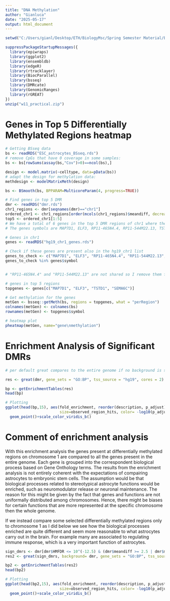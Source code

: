 ---
title: "DNA Methylation"
author: "Gianluca"
date: "2025-05-17"
output: html_document
---

```{r setup}
setwd("C:/Users/gianl/Desktop/ETH/BiologyMsc/Spring Semester Material/BARGE/Assignments/week11")

suppressPackageStartupMessages({
  library(epiwraps)
  library(ggplot2)
  library(ensembldb)
  library(edgeR)
  library(rtracklayer)
  library(BiocParallel)
  library(bsseq)
  library(DMRcate)
  library(GenomicRanges)
  library(rGREAT)
})
unzip("w11_practical.zip")
```

# Genes in Top 5 Differentially Methylated Regions heatmap

```{r}
# Getting BSseq data
bs <- readRDS("ESC_astrocytes_BSseq.rds")
# remove CpGs that have 0 coverage in some samples:
bs <- bs[rowSums(assay(bs,"Cov")>0)==ncol(bs),]

design <- model.matrix(~celltype, data=pData(bs)) 
# adapt the design for methylation data:
methdesign <- modelMatrixMeth(design)

bs <- BSmooth(bs, BPPARAM=MulticoreParam(4, progress=TRUE))

# Find genes in top 5 DMR
dmr <- readRDS("dmr.rds")
chr1_regions <- dmr[seqnames(dmr)=="chr1"]
ordered_chr1 <- chr1_regions[order(mcols(chr1_regions)$meandiff, decreasing = TRUE)]
top5 <- ordered_chr1[1:5]
# We have a total of 6 genes in the top 5 DMR regions of chr1 where the most enriched region shows no overlapping genes
# The genes symbols are MAP7D1, ELF3, RP11-465N4.4, RP11-544M22.13, TSTD1, SEMA6C)

# Genes in chr1
genes <- readRDS("hg19_chr1_genes.rds")

# Check if these genes are present also in the hg19_chr1 list
genes_to_check <- c("MAP7D1", "ELF3", "RP11-465N4.4", "RP11-544M22.13", "TSTD1", "SEMA6C")
genes_to_check %in% genes$symbol


# "RP11-465N4.4" and "RP11-544M22.13" are not shared so I remove them from the list

# genes in top 5 regions
topgenes <- genes[c("MAP7D1", "ELF3", "TSTD1", "SEMA6C")]

# Get methylation for the genes
metGen <- bsseq::getMeth(bs, regions = topgenes, what = "perRegion")
colnames(metGen) <- colnames(bs)
rownames(metGen) <- topgenes$symbol

# heatmap plot
pheatmap(metGen, name="gene\nmethylation")
```
# Enrichment Analysis of Significant DMRs
```{r}
# per default great compares to the entire genome if no background is specified

res <- great(dmr, gene_sets = "GO:BP", tss_source = "hg19", cores = 2)

bp <- getEnrichmentTables(res)
head(bp)

# Plotting 
ggplot(head(bp,15), aes(fold_enrichment, reorder(description, p_adjust),
                        size=observed_region_hits, color= -log10(p_adjust)))+
  geom_point()+scale_color_viridis_b()
```
# Comment of enrichment analysis

With this enrichment analysis the genes present at differentially methylated regions on chromosome 1 are compared to all the genes present in the entire genome. Each gene is grouped into the correspondent biological process based on Gene Onthology terms.
The results from the enrichment analysis is not entirely coherent with the expectations of compairing astrocytes to embryonic stem cells. The assumption would be that biological processes related to stereotypical astrocyte functions would be enriched, such as neuromodulator release or neuronal maintenance. The reason for this might be given by the fact that genes and functions are not uniformally distributed among chromosomes. Hence, there might be biases for certain functions that are more represented at the specific chromosome then the whole genome.

If we instead compare some selected differentially methylated regions only to chromosome 1 as I did below we see how the biological processes enriched are quite different and seem more reasonable to what astrocytes carry out in the brain. For example many are associated to regulating immune response, which is a very important function of astrocytes.
 
```{r}

sign_dmrs <- dmr[dmr$HMFDR <= 10^(-12.5) & (dmr$meandiff >= 2.5 | dmr$meandiff <= -2.5),]
res2 <- great(sign_dmrs, background= dmr, gene_sets = "GO:BP", tss_source = "hg19", cores = 2)

bp2 <- getEnrichmentTables(res2)
head(bp2)

# Plotting 
ggplot(head(bp2,15), aes(fold_enrichment, reorder(description, p_adjust),
                        size=observed_region_hits, color= -log10(p_adjust)))+
  geom_point()+scale_color_viridis_b()
```